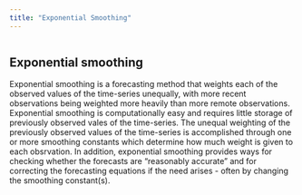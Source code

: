 ```yaml
---
title: "Exponential Smoothing"
---
```


```
```

## Exponential smoothing

Exponential smoothing is a forecasting method that weights each of the observed values of the time-series unequally, with more recent observations being weighted more heavily than more remote observations. 
Exponential smoothing is computationally easy and requires little storage of previously observed vales of the time-series. The unequal weighting of the previously observed values of the time-series is accomplished through one or more smoothing constants which determine how much weight is given to each obsrvation. In addition, exponential smoothing provides ways for checking whether the forecasts are "reasonably accurate" and for correcting the forecasting equations if the need arises - often by changing the smoothing constant(s). 

```
```

